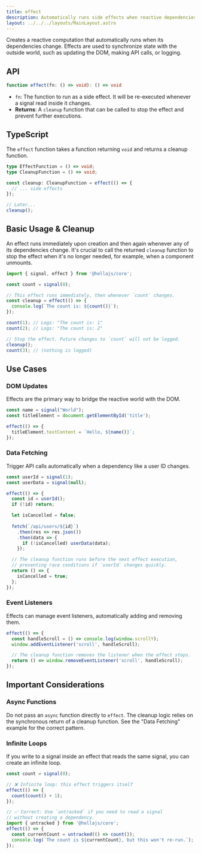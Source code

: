 ```yaml
---
title: effect
description: Automatically runs side effects when reactive dependencies change.
layout: ../../../layouts/MainLayout.astro
---
```


Creates a reactive computation that automatically runs when its dependencies change. Effects are used to synchronize state with the outside world, such as updating the DOM, making API calls, or logging.

## API

```typescript
function effect(fn: () => void): () => void
```
- `fn`: The function to run as a side effect. It will be re-executed whenever a signal read inside it changes.
- **Returns**: A `cleanup` function that can be called to stop the effect and prevent further executions.

## TypeScript

The `effect` function takes a function returning `void` and returns a cleanup function.

```typescript
type EffectFunction = () => void;
type CleanupFunction = () => void;

const cleanup: CleanupFunction = effect(() => {
  // ... side effects
});

// Later...
cleanup();
```

## Basic Usage & Cleanup

An effect runs immediately upon creation and then again whenever any of its dependencies change. It's crucial to call the returned `cleanup` function to stop the effect when it's no longer needed, for example, when a component unmounts.

```typescript
import { signal, effect } from '@hellajs/core';

const count = signal(0);

// This effect runs immediately, then whenever `count` changes.
const cleanup = effect(() => {
  console.log(`The count is: ${count()}`);
});

count(1); // Logs: "The count is: 1"
count(2); // Logs: "The count is: 2"

// Stop the effect. Future changes to `count` will not be logged.
cleanup();
count(3); // (nothing is logged)
```

## Use Cases

### DOM Updates
Effects are the primary way to bridge the reactive world with the DOM.

```typescript
const name = signal("World");
const titleElement = document.getElementById('title');

effect(() => {
  titleElement.textContent = `Hello, ${name()}`;
});
```

### Data Fetching
Trigger API calls automatically when a dependency like a user ID changes.

```typescript
const userId = signal(1);
const userData = signal(null);

effect(() => {
  const id = userId();
  if (!id) return;

  let isCancelled = false;
  
  fetch(`/api/users/${id}`)
    .then(res => res.json())
    .then(data => {
      if (!isCancelled) userData(data);
    });

  // The cleanup function runs before the next effect execution,
  // preventing race conditions if `userId` changes quickly.
  return () => {
    isCancelled = true;
  };
});
```

### Event Listeners
Effects can manage event listeners, automatically adding and removing them.

```typescript
effect(() => {
  const handleScroll = () => console.log(window.scrollY);
  window.addEventListener('scroll', handleScroll);

  // The cleanup function removes the listener when the effect stops.
  return () => window.removeEventListener('scroll', handleScroll);
});
```

## Important Considerations

### Async Functions
Do not pass an `async` function directly to `effect`. The cleanup logic relies on the synchronous return of a cleanup function. See the "Data Fetching" example for the correct pattern.

### Infinite Loops
If you write to a signal inside an effect that reads the same signal, you can create an infinite loop.

```typescript
const count = signal(0);

// ❌ Infinite loop: this effect triggers itself
effect(() => {
  count(count() + 1);
});

// ✅ Correct: Use `untracked` if you need to read a signal
// without creating a dependency.
import { untracked } from '@hellajs/core';
effect(() => {
  const currentCount = untracked(() => count());
  console.log(`The count is ${currentCount}, but this won't re-run.`);
});
```
